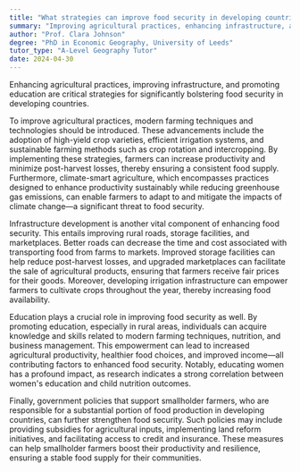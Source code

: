 ```yaml
---
title: "What strategies can improve food security in developing countries?"
summary: "Improving agricultural practices, enhancing infrastructure, and promoting education can significantly improve food security in developing countries."
author: "Prof. Clara Johnson"
degree: "PhD in Economic Geography, University of Leeds"
tutor_type: "A-Level Geography Tutor"
date: 2024-04-30
---
```


Enhancing agricultural practices, improving infrastructure, and promoting education are critical strategies for significantly bolstering food security in developing countries.

To improve agricultural practices, modern farming techniques and technologies should be introduced. These advancements include the adoption of high-yield crop varieties, efficient irrigation systems, and sustainable farming methods such as crop rotation and intercropping. By implementing these strategies, farmers can increase productivity and minimize post-harvest losses, thereby ensuring a consistent food supply. Furthermore, climate-smart agriculture, which encompasses practices designed to enhance productivity sustainably while reducing greenhouse gas emissions, can enable farmers to adapt to and mitigate the impacts of climate change—a significant threat to food security.

Infrastructure development is another vital component of enhancing food security. This entails improving rural roads, storage facilities, and marketplaces. Better roads can decrease the time and cost associated with transporting food from farms to markets. Improved storage facilities can help reduce post-harvest losses, and upgraded marketplaces can facilitate the sale of agricultural products, ensuring that farmers receive fair prices for their goods. Moreover, developing irrigation infrastructure can empower farmers to cultivate crops throughout the year, thereby increasing food availability.

Education plays a crucial role in improving food security as well. By promoting education, especially in rural areas, individuals can acquire knowledge and skills related to modern farming techniques, nutrition, and business management. This empowerment can lead to increased agricultural productivity, healthier food choices, and improved income—all contributing factors to enhanced food security. Notably, educating women has a profound impact, as research indicates a strong correlation between women's education and child nutrition outcomes.

Finally, government policies that support smallholder farmers, who are responsible for a substantial portion of food production in developing countries, can further strengthen food security. Such policies may include providing subsidies for agricultural inputs, implementing land reform initiatives, and facilitating access to credit and insurance. These measures can help smallholder farmers boost their productivity and resilience, ensuring a stable food supply for their communities.
    